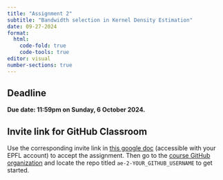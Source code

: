 ```yaml
---
title: "Assignment 2"
subtitle: "Bandwidth selection in Kernel Density Estimation"
date: 09-27-2024
format: 
  html:
    code-fold: true
    code-tools: true
editor: visual
number-sections: true
---
```

::: callout-important
# Deadline

**Due date: 11:59pm on Sunday, 6 October 2024.**
:::

::: {.callout-note collapse="false"}
# Invite link for GitHub Classroom

Use the corresponding invite link in [this google doc](https://docs.google.com/document/d/1XTO7obXEr2Yxllxk48wnZ5e49ptPGMsMyl40KEZDGRg/edit?usp=sharing) (accessible with your EPFL account) to accept the assignment. Then go to the [course GitHub organization](https://github.com/MATH-517) and locate the repo titled `ae-2-YOUR_GITHUB_USERNAME` to get started.
:::


